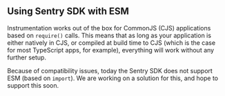 ## Using Sentry SDK with ESM

Instrumentation works out of the box for CommonJS (CJS) applications based on `require()` calls. This means that as long as your application is either natively in CJS, or compiled at build time to CJS (which is the case for most TypeScript apps, for example), everything will work without any further setup.

Because of compatibility issues, today the Sentry SDK does not support ESM (based on `import`). We are working on a solution for this, and hope to support this soon.
